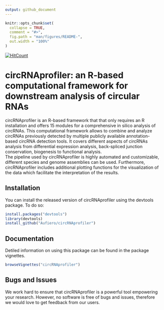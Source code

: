 ```yaml
---
output: github_document
---
```


<!-- README.md is generated from README.Rmd. Please edit that file -->

```r
knitr::opts_chunk$set(
  collapse = TRUE,
  comment = "#>",
  fig.path = "man/figures/README-",
  out.width = "100%"
)
```

[![HitCount](http://hits.dwyl.io/Aufiero/circRNAprofiler.svg)](http://hits.dwyl.io/Aufiero/circRNAprofiler) 

# circRNAprofiler: an R-based computational framework for downstream analysis of circular RNAs

circRNAprofiler is an R-based framework that that only requires an R installation
and offers 15 modules for a comprehensive in silico analysis of circRNAs. 
This computational framework allows to combine and analyze circRNAs previously
detected by multiple publicly available annotation-based circRNA detection tools.
It covers different aspects of circRNAs analysis from differential expression
analysis, back-spliced junction conservation, biogenesis to functional analysis.  
The pipeline used by circRNAprofiler is highly automated and customizable,
different species and genome assemblies can be used. Furthermore, circRNAprofiler
includes additional plotting functions for the visualization of the data 
which facilitate the interpretation of the results.

## Installation

You can install the released version of circRNAprofiler using the devtools
package. To do so:

```r
install.packages("devtools")
library(devtools)
install_github("Aufiero/circRNAprofiler")
```

## Documentation
Detiled information on using this package can be found in the package vignettes.

```r
browseVignettes("circRNAprofiler")
```


## Bugs and Issues
We work hard to ensure that circRNAprofiler is a powerful tool empowering your
research. However, no software is free of bugs and issues, therefore we would 
love to get feedback from our users.


